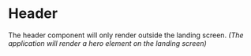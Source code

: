 

<Meta title='App/Header' component={Header} decorators={[storeDecorator()]} />

# Header

The header component will only render outside the landing screen. _(The application will
render a hero element on the landing screen)_

<Canvas>
  <Story name='<Header />'>
    <Header />
  </Story>
</Canvas>
